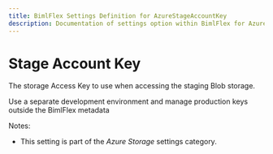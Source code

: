 ---
title: BimlFlex Settings Definition for AzureStageAccountKey
description: Documentation of settings option within BimlFlex for AzureStageAccountKey
---
<head>
  <meta name="varigenceProduct" content="BimlFlex"></meta>
  <meta name="varigenceArticleType" content="Reference"></meta>
</head>


# Stage Account Key

The storage Access Key to use when accessing the staging Blob storage.

Use a separate development environment and manage production keys outside the BimlFlex metadata

Notes:

* This setting is part of the *Azure Storage* settings category.

